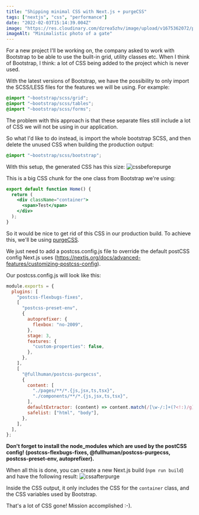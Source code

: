 ```yaml
---
title: "Shipping minimal CSS with Next.js + purgeCSS"
tags: ["nextjs", "css", "performance"]
date: "2022-02-03T15:14:39.004Z"
image: "https://res.cloudinary.com/dzrea5zhv/image/upload/v1675362072/photo-1531265726475-52ad60219627_motqun.jpg"
imageAlt: "Minimalistic photo of a gate"
---
```


For a new project I'll be working on, the company asked to work with Bootstrap to
be able to use the built-in grid, utility classes etc. When I think of Bootstrap,
I think: a lot of CSS being added to the project which is never used.

With the latest versions of Bootstrap, we have the possibility to only import the SCSS/LESS files for the features we will be using.
For example:

```scss
@import "~bootstrap/scss/grid";
@import "~bootstrap/scss/tables";
@import "~bootstrap/scss/forms";
```

The problem with this approach is that these separate files still include a lot of CSS we will not be using in our application.

So what I'd like to do instead, is import the whole bootstrap SCSS, and then delete the unused CSS when building the production output:

```scss
@import "~bootstrap/scss/bootstrap";
```

With this setup, the generated CSS has this size: ![cssbeforepurge](https://dev-to-uploads.s3.amazonaws.com/i/4rumyogkc0nop6c47tmc.PNG)

This is a big CSS chunk for the one class from Bootstrap we're using:

```jsx
export default function Home() {
  return (
    <div className="container">
      <span>Test</span>
    </div>
  );
}
```

So it would be nice to get rid of this CSS in our production build.
To achieve this, we'll be using <a href="https://purgecss.com/guides/next.html#customize-postcss-configuration-next-js-9-3">purgeCSS</a>.

We just need to add a postcss.config.js file to override the default postCSS config Next.js uses (https://nextjs.org/docs/advanced-features/customizing-postcss-config).

Our postcss.config.js will look like this:

```javascript
module.exports = {
  plugins: [
    "postcss-flexbugs-fixes",
    [
      "postcss-preset-env",
      {
        autoprefixer: {
          flexbox: "no-2009",
        },
        stage: 3,
        features: {
          "custom-properties": false,
        },
      },
    ],
    [
      "@fullhuman/postcss-purgecss",
      {
        content: [
          "./pages/**/*.{js,jsx,ts,tsx}",
          "./components/**/*.{js,jsx,ts,tsx}",
        ],
        defaultExtractor: (content) => content.match(/[\w-/:]+(?<!:)/g) || [],
        safelist: ["html", "body"],
      },
    ],
  ],
};
```

<b>
  Don't forget to install the node_modules which are used by the postCSS config!
  (postcss-flexbugs-fixes, @fullhuman/postcss-purgecss, postcss-preset-env,
  autoprefixer).
</b>

When all this is done, you can create a new Next.js build (`npm run build`) and have the following result:
![cssafterpurge](https://dev-to-uploads.s3.amazonaws.com/i/rzblno7p7vn2egyy17gh.PNG)

Inside the CSS output, it only includes the CSS for the `container` class, and the CSS variables used by Bootstrap.

That's a lot of CSS gone! Mission accomplished :-).
